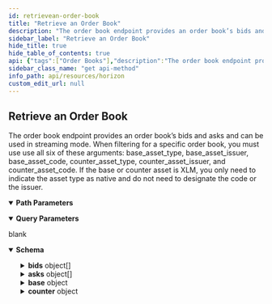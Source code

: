 ```yaml
---
id: retrievean-order-book
title: "Retrieve an Order Book"
description: "The order book endpoint provides an order book’s bids and asks and can be used in streaming mode. When filtering for a specific order book, you must use use all six of these arguments: base_asset_type, base_asset_issuer, base_asset_code, counter_asset_type, counter_asset_issuer, and counter_asset_code. If the base or counter asset is XLM, you only need to indicate the asset type as native and do not need to designate the code or the issuer."
sidebar_label: "Retrieve an Order Book"
hide_title: true
hide_table_of_contents: true
api: {"tags":["Order Books"],"description":"The order book endpoint provides an order book’s bids and asks and can be used in streaming mode. When filtering for a specific order book, you must use use all six of these arguments: base_asset_type, base_asset_issuer, base_asset_code, counter_asset_type, counter_asset_issuer, and counter_asset_code. If the base or counter asset is XLM, you only need to indicate the asset type as native and do not need to designate the code or the issuer.","operationId":"RetrieveanOrderBook","parameters":[{"name":"selling_asset_type","in":"path","required":true,"description":"The type for the selling asset. Either native, credit_alphanum4, or credit_alphanum12.","schema":{"type":"string","enum":["native","credit_alphanum4","credit_alphanum12"]}},{"name":"selling_asset_issuer","in":"query","required":false,"description":"The Stellar address of the selling asset’s issuer."},{"name":"selling_asset_code","in":"query","required":false,"description":"The code for the selling asset."},{"name":"buying_asset_type","in":"query","required":false,"description":"The type for the buying asset. Either native, credit_alphanum4, or credit_alphanum12.","schema":{"type":"string","enum":["native","credit_alphanum4","credit_alphanum12"]}},{"name":"buying_asset_issuer","in":"query","required":false,"description":"The Stellar address of the buying asset’s issuer."},{"name":"buying_asset_code","in":"query","required":false,"description":"The code for the buying asset."},{"name":"limit","in":"query","required":false,"description":"The maximum number of records returned. The limit can range from 1 to 200 - an upper limit that is hardcoded in Horizon for performance reasons. If this argument isn’t designated, it defaults to 10.","schema":{"type":"integer","example":10}}],"responses":{"200":{"description":"blank","content":{"application/json":{"schema":{"type":"object","properties":{"bids":{"type":"array","items":{"type":"object","properties":{"price_r":{"type":"object","properties":{"n":{"type":"integer"},"d":{"type":"integer"}}},"price":{"type":"string"},"amount":{"type":"string"}}}},"asks":{"type":"array","items":{"type":"object","properties":{"price_r":{"type":"object","properties":{"n":{"type":"integer"},"d":{"type":"integer"}}},"price":{"type":"string"},"amount":{"type":"string"}}}},"base":{"type":"object","properties":{"asset_type":{"type":"string"}}},"counter":{"type":"object","properties":{"asset_type":{"type":"string"},"asset_code":{"type":"string"},"asset_issuer":{"type":"string","pattern":"G[A-Z0-9]{55}"}}}}}}}}},"method":"get","path":"/order_books{selling_asset_type}","servers":[{"url":"https://horizon.stellar.org","description":"The main network"},{"url":"https://horizon-testnet.stellar.org","description":"The test network"}],"info":{"title":"Horizon","version":"0.0.1"}}
sidebar_class_name: "get api-method"
info_path: api/resources/horizon
custom_edit_url: null
---
```



## Retrieve an Order Book



The order book endpoint provides an order book’s bids and asks and can be used in streaming mode. When filtering for a specific order book, you must use use all six of these arguments: base_asset_type, base_asset_issuer, base_asset_code, counter_asset_type, counter_asset_issuer, and counter_asset_code. If the base or counter asset is XLM, you only need to indicate the asset type as native and do not need to designate the code or the issuer.

<details style={{"marginBottom":"1rem"}} data-collapsed={false} open={true}><summary style={{}}><strong>Path Parameters</strong></summary><div><ul><ParamsItem className={"paramsItem"} param={{"name":"selling_asset_type","in":"path","required":true,"description":"The type for the selling asset. Either native, credit_alphanum4, or credit_alphanum12.","schema":{"type":"string","enum":["native","credit_alphanum4","credit_alphanum12"]}}}></ParamsItem></ul></div></details><details style={{"marginBottom":"1rem"}} data-collapsed={false} open={true}><summary style={{}}><strong>Query Parameters</strong></summary><div><ul><ParamsItem className={"paramsItem"} param={{"name":"selling_asset_issuer","in":"query","required":false,"description":"The Stellar address of the selling asset’s issuer."}}></ParamsItem><ParamsItem className={"paramsItem"} param={{"name":"selling_asset_code","in":"query","required":false,"description":"The code for the selling asset."}}></ParamsItem><ParamsItem className={"paramsItem"} param={{"name":"buying_asset_type","in":"query","required":false,"description":"The type for the buying asset. Either native, credit_alphanum4, or credit_alphanum12.","schema":{"type":"string","enum":["native","credit_alphanum4","credit_alphanum12"]}}}></ParamsItem><ParamsItem className={"paramsItem"} param={{"name":"buying_asset_issuer","in":"query","required":false,"description":"The Stellar address of the buying asset’s issuer."}}></ParamsItem><ParamsItem className={"paramsItem"} param={{"name":"buying_asset_code","in":"query","required":false,"description":"The code for the buying asset."}}></ParamsItem><ParamsItem className={"paramsItem"} param={{"name":"limit","in":"query","required":false,"description":"The maximum number of records returned. The limit can range from 1 to 200 - an upper limit that is hardcoded in Horizon for performance reasons. If this argument isn’t designated, it defaults to 10.","schema":{"type":"integer","example":10}}}></ParamsItem></ul></div></details><div><ApiTabs><TabItem label={"200"} value={"200"}><div>

blank

</div><div><MimeTabs schemaType={"response"}><TabItem label={"application/json"} value={"application/json"}><SchemaTabs><TabItem label={"Schema"} value={"Schema"}><details style={{}} data-collapsed={false} open={true}><summary style={{"textAlign":"left"}}><strong>Schema</strong></summary><div style={{"textAlign":"left","marginLeft":"1rem"}}></div><ul style={{"marginLeft":"1rem"}}><SchemaItem collapsible={true} className={"schemaItem"}><details style={{}}><summary style={{}}><strong>bids</strong><span style={{"opacity":"0.6"}}> object[]</span></summary><div style={{"marginLeft":"1rem"}}><SchemaItem collapsible={true} className={"schemaItem"}><details style={{}}><summary style={{}}><strong>price_r</strong><span style={{"opacity":"0.6"}}> object</span></summary><div style={{"marginLeft":"1rem"}}><SchemaItem collapsible={false} name={"n"} required={false} deprecated={undefined} schemaDescription={undefined} schemaName={"integer"} qualifierMessage={undefined} defaultValue={undefined}></SchemaItem><SchemaItem collapsible={false} name={"d"} required={false} deprecated={undefined} schemaDescription={undefined} schemaName={"integer"} qualifierMessage={undefined} defaultValue={undefined}></SchemaItem></div></details></SchemaItem><SchemaItem collapsible={false} name={"price"} required={false} deprecated={undefined} schemaDescription={undefined} schemaName={"string"} qualifierMessage={undefined} defaultValue={undefined}></SchemaItem><SchemaItem collapsible={false} name={"amount"} required={false} deprecated={undefined} schemaDescription={undefined} schemaName={"string"} qualifierMessage={undefined} defaultValue={undefined}></SchemaItem></div></details></SchemaItem><SchemaItem collapsible={true} className={"schemaItem"}><details style={{}}><summary style={{}}><strong>asks</strong><span style={{"opacity":"0.6"}}> object[]</span></summary><div style={{"marginLeft":"1rem"}}><SchemaItem collapsible={true} className={"schemaItem"}><details style={{}}><summary style={{}}><strong>price_r</strong><span style={{"opacity":"0.6"}}> object</span></summary><div style={{"marginLeft":"1rem"}}><SchemaItem collapsible={false} name={"n"} required={false} deprecated={undefined} schemaDescription={undefined} schemaName={"integer"} qualifierMessage={undefined} defaultValue={undefined}></SchemaItem><SchemaItem collapsible={false} name={"d"} required={false} deprecated={undefined} schemaDescription={undefined} schemaName={"integer"} qualifierMessage={undefined} defaultValue={undefined}></SchemaItem></div></details></SchemaItem><SchemaItem collapsible={false} name={"price"} required={false} deprecated={undefined} schemaDescription={undefined} schemaName={"string"} qualifierMessage={undefined} defaultValue={undefined}></SchemaItem><SchemaItem collapsible={false} name={"amount"} required={false} deprecated={undefined} schemaDescription={undefined} schemaName={"string"} qualifierMessage={undefined} defaultValue={undefined}></SchemaItem></div></details></SchemaItem><SchemaItem collapsible={true} className={"schemaItem"}><details style={{}}><summary style={{}}><strong>base</strong><span style={{"opacity":"0.6"}}> object</span></summary><div style={{"marginLeft":"1rem"}}><SchemaItem collapsible={false} name={"asset_type"} required={false} deprecated={undefined} schemaDescription={undefined} schemaName={"string"} qualifierMessage={undefined} defaultValue={undefined}></SchemaItem></div></details></SchemaItem><SchemaItem collapsible={true} className={"schemaItem"}><details style={{}}><summary style={{}}><strong>counter</strong><span style={{"opacity":"0.6"}}> object</span></summary><div style={{"marginLeft":"1rem"}}><SchemaItem collapsible={false} name={"asset_type"} required={false} deprecated={undefined} schemaDescription={undefined} schemaName={"string"} qualifierMessage={undefined} defaultValue={undefined}></SchemaItem><SchemaItem collapsible={false} name={"asset_code"} required={false} deprecated={undefined} schemaDescription={undefined} schemaName={"string"} qualifierMessage={undefined} defaultValue={undefined}></SchemaItem><SchemaItem collapsible={false} name={"asset_issuer"} required={false} deprecated={undefined} schemaDescription={undefined} schemaName={"string"} qualifierMessage={"**Possible values:** Value must match regular expression `G[A-Z0-9]{55}`"} defaultValue={undefined}></SchemaItem></div></details></SchemaItem></ul></details></TabItem><TabItem label={"Example (from schema)"} value={"Example (from schema)"}><ResponseSamples responseExample={"{\n  \"bids\": [\n    {\n      \"price_r\": {\n        \"n\": 0,\n        \"d\": 0\n      },\n      \"price\": \"string\",\n      \"amount\": \"string\"\n    }\n  ],\n  \"asks\": [\n    {\n      \"price_r\": {\n        \"n\": 0,\n        \"d\": 0\n      },\n      \"price\": \"string\",\n      \"amount\": \"string\"\n    }\n  ],\n  \"base\": {\n    \"asset_type\": \"string\"\n  },\n  \"counter\": {\n    \"asset_type\": \"string\",\n    \"asset_code\": \"string\",\n    \"asset_issuer\": \"string\"\n  }\n}"} language={"json"}></ResponseSamples></TabItem></SchemaTabs></TabItem></MimeTabs></div></TabItem></ApiTabs></div>
      
